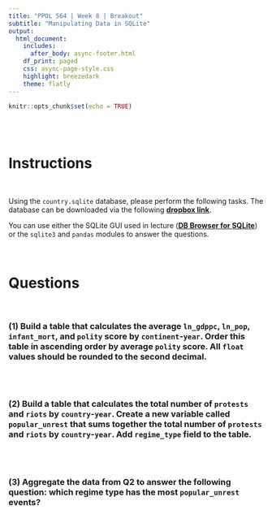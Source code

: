 ```yaml
---
title: "PPOL 564 | Week 8 | Breakout"
subtitle: "Manipulating Data in SQLite" 
output: 
  html_document:
    includes: 
      after_body: async-footer.html
    df_print: paged
    css: async-page-style.css
    highlight: breezedark
    theme: flatly
---
```


```r
knitr::opts_chunk$set(echo = TRUE)
```


<br><br>

# Instructions

<br>

Using the `country.sqlite` database, please perform the following tasks. The database can be downloaded via the following [**dropbox link**](https://www.dropbox.com/s/f6z3kpfpbr8xf1j/country.sqlite?dl=0). 

You can use either the SQLite GUI used in lecture ([**DB Browser for SQLite**](https://sqlitebrowser.org/dl/)) or the `sqlite3` and `pandas` modules to answer the questions. 

<br>

# Questions

<br>

### (1) Build a table that calculates the average `ln_gdppc`, `ln_pop`, `infant_mort`, and `polity` score by `continent`-`year`. Order this table in ascending order by average `polity` score. All `float` values should be rounded to the second decimal.

<br><br>

### (2) Build a table that calculates the total number of `protests` and `riots` by `country`-`year`. Create a new variable called `popular_unrest` that sums together the total number of `protests` and `riots` by `country`-`year`. Add `regime_type` field to the table.

<br><br>

### (3) Aggregate the data from Q2 to answer the following question: which regime type has the most `popular_unrest` events?

<br><br><br>


